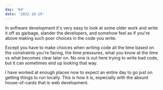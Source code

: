 ```yaml
---
day: '64'
date: '2022-10-19'
---
```


In software development it's very easy to look at some older work and write it off as garbage, slander the developers, and somehow feel as if you're above making such poor choices in the code you write.

Except you have to make choices when writing code all the time based on the constraints you're facing, the time pressures, what you know at the time vs what becomes clear later on. No one is out here trying to write bad code, but it can sometimes end up looking that way.

I have worked at enough places now to expect an entire day to go just on getting things to run locally. This is how it is, especially with the absurd house-of-cards that is web development.
